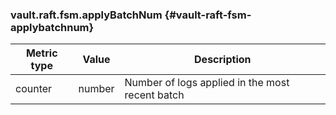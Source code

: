### vault.raft.fsm.applyBatchNum {#vault-raft-fsm-applybatchnum}

Metric type | Value   | Description
----------- | ------- | -----------
counter     | number  | Number of logs applied in the most recent batch
